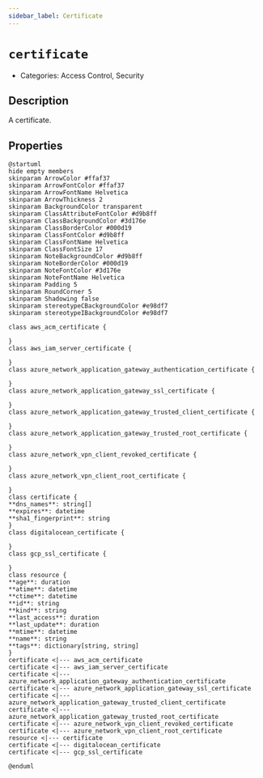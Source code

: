 ```yaml
---
sidebar_label: Certificate
---
```


# `certificate`

- Categories: Access Control, Security

## Description

A certificate.

## Properties

<ZoomPanPinch>

```kroki imgType="plantuml" imgAlt="Diagram of Certificate data model"
@startuml
hide empty members
skinparam ArrowColor #ffaf37
skinparam ArrowFontColor #ffaf37
skinparam ArrowFontName Helvetica
skinparam ArrowThickness 2
skinparam BackgroundColor transparent
skinparam ClassAttributeFontColor #d9b8ff
skinparam ClassBackgroundColor #3d176e
skinparam ClassBorderColor #000d19
skinparam ClassFontColor #d9b8ff
skinparam ClassFontName Helvetica
skinparam ClassFontSize 17
skinparam NoteBackgroundColor #d9b8ff
skinparam NoteBorderColor #000d19
skinparam NoteFontColor #3d176e
skinparam NoteFontName Helvetica
skinparam Padding 5
skinparam RoundCorner 5
skinparam Shadowing false
skinparam stereotypeCBackgroundColor #e98df7
skinparam stereotypeIBackgroundColor #e98df7

class aws_acm_certificate {

}
class aws_iam_server_certificate {

}
class azure_network_application_gateway_authentication_certificate {

}
class azure_network_application_gateway_ssl_certificate {

}
class azure_network_application_gateway_trusted_client_certificate {

}
class azure_network_application_gateway_trusted_root_certificate {

}
class azure_network_vpn_client_revoked_certificate {

}
class azure_network_vpn_client_root_certificate {

}
class certificate {
**dns_names**: string[]
**expires**: datetime
**sha1_fingerprint**: string
}
class digitalocean_certificate {

}
class gcp_ssl_certificate {

}
class resource {
**age**: duration
**atime**: datetime
**ctime**: datetime
**id**: string
**kind**: string
**last_access**: duration
**last_update**: duration
**mtime**: datetime
**name**: string
**tags**: dictionary[string, string]
}
certificate <|--- aws_acm_certificate
certificate <|--- aws_iam_server_certificate
certificate <|--- azure_network_application_gateway_authentication_certificate
certificate <|--- azure_network_application_gateway_ssl_certificate
certificate <|--- azure_network_application_gateway_trusted_client_certificate
certificate <|--- azure_network_application_gateway_trusted_root_certificate
certificate <|--- azure_network_vpn_client_revoked_certificate
certificate <|--- azure_network_vpn_client_root_certificate
resource <|--- certificate
certificate <|--- digitalocean_certificate
certificate <|--- gcp_ssl_certificate

@enduml
```

</ZoomPanPinch>
